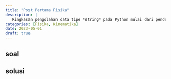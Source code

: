 ```yaml
---
title: "Post Pertama Fisika"
description: |
   Ringkasan pengolahan data tipe *string* pada Python mulai dari pendeklarasian variabel hingga metode manipulasi yang umum dilakukan.
categories: [Fisika, Kinematika]
date: 2023-05-01
draft: true
---
```


## soal

## solusi